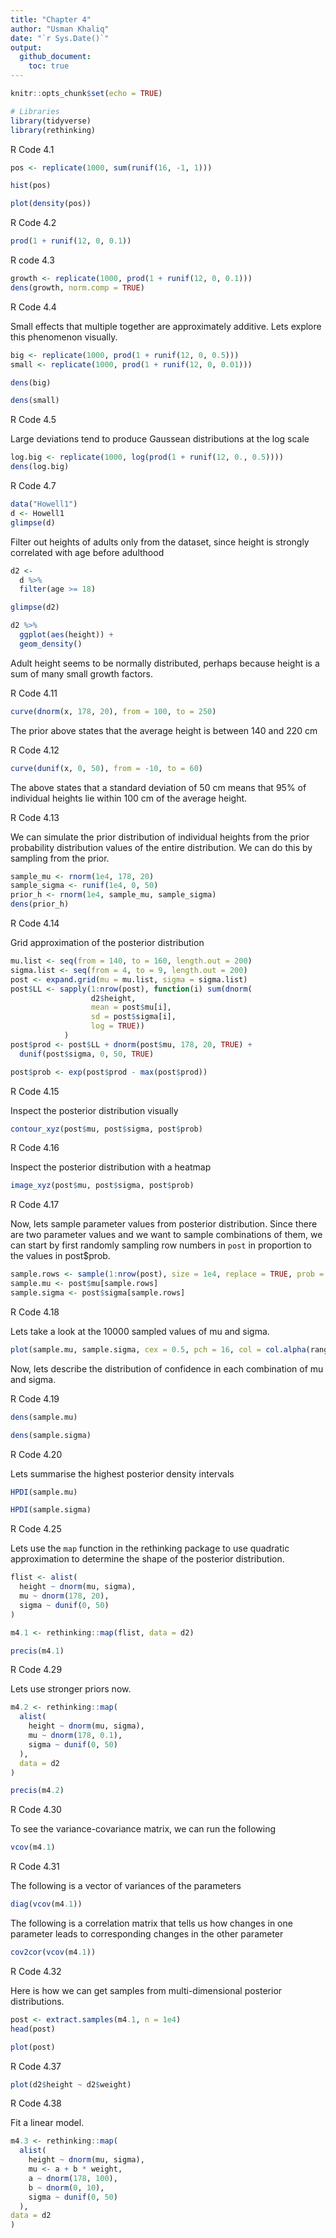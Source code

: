 ```yaml
---
title: "Chapter 4"
author: "Usman Khaliq"
date: "`r Sys.Date()`"
output: 
  github_document:
    toc: true
---
```


```r
knitr::opts_chunk$set(echo = TRUE)
```

```r
# Libraries
library(tidyverse)
library(rethinking)
```


R Code 4.1

```r
pos <- replicate(1000, sum(runif(16, -1, 1))) 

hist(pos)
```

```r
plot(density(pos))
```

R Code 4.2

```r
prod(1 + runif(12, 0, 0.1))
```

R code 4.3

```r
growth <- replicate(1000, prod(1 + runif(12, 0, 0.1)))
dens(growth, norm.comp = TRUE)
```

R Code 4.4 

Small effects that multiple together are approximately additive. Lets explore this phenomenon visually. 

```r
big <- replicate(1000, prod(1 + runif(12, 0, 0.5)))
small <- replicate(1000, prod(1 + runif(12, 0, 0.01)))
```

```r
dens(big)
```

```r
dens(small)
```

R Code 4.5 

Large deviations tend to produce Gaussean distributions at the log scale

```r
log.big <- replicate(1000, log(prod(1 + runif(12, 0., 0.5))))
dens(log.big)
```

R Code 4.7

```r
data("Howell1")
d <- Howell1
glimpse(d)
```

Filter out heights of adults only from the dataset, since height is strongly correlated with age before adulthood 

```r
d2 <- 
  d %>% 
  filter(age >= 18) 

glimpse(d2)
```

```r
d2 %>% 
  ggplot(aes(height)) +
  geom_density()
```

Adult height seems to be normally distributed, perhaps because height is a sum of many small growth factors. 

R Code 4.11 

```r
curve(dnorm(x, 178, 20), from = 100, to = 250)
```

The prior above states that the average height is between 140 and 220 cm

R Code 4.12 

```r
curve(dunif(x, 0, 50), from = -10, to = 60)
```

The above states that a standard deviation of 50 cm means that 95% of individual heights lie within 100 cm of the average height. 


R Code 4.13  

We can simulate the prior distribution of individual heights from the prior probability distribution values of the entire distribution. We can do this by sampling from the prior. 


```r
sample_mu <- rnorm(1e4, 178, 20)
sample_sigma <- runif(1e4, 0, 50)
prior_h <- rnorm(1e4, sample_mu, sample_sigma)
dens(prior_h)
```

R Code 4.14

Grid approximation of the posterior distribution 

```r
mu.list <- seq(from = 140, to = 160, length.out = 200)
sigma.list <- seq(from = 4, to = 9, length.out = 200)
post <- expand.grid(mu = mu.list, sigma = sigma.list)
post$LL <- sapply(1:nrow(post), function(i) sum(dnorm(
                  d2$height,
                  mean = post$mu[i],
                  sd = post$sigma[i],
                  log = TRUE)) 
            ) 
post$prod <- post$LL + dnorm(post$mu, 178, 20, TRUE) + 
  dunif(post$sigma, 0, 50, TRUE)

post$prob <- exp(post$prod - max(post$prod))
```

R Code 4.15 

Inspect the posterior distribution visually

```r
contour_xyz(post$mu, post$sigma, post$prob)
```

R Code 4.16

Inspect the posterior distribution with a heatmap

```r
image_xyz(post$mu, post$sigma, post$prob)
```

R Code 4.17 

Now, lets sample parameter values from posterior distribution. Since there are two parameter values and we want to sample combinations of them, we can start by first randomly sampling row numbers in `post` in proportion to the values in post$prob. 

```r
sample.rows <- sample(1:nrow(post), size = 1e4, replace = TRUE, prob = post$prob)
sample.mu <- post$mu[sample.rows]
sample.sigma <- post$sigma[sample.rows]
```

R Code 4.18 

Lets take a look at the 10000 sampled values of mu and sigma. 

```r
plot(sample.mu, sample.sigma, cex = 0.5, pch = 16, col = col.alpha(rangi2, 0.1))
```

Now, lets describe the distribution of confidence in each combination of mu and sigma.

R Code 4.19 

```r
dens(sample.mu)
```

```r
dens(sample.sigma)
```

R Code 4.20

Lets summarise the highest posterior density intervals 

```r
HPDI(sample.mu)
```

```r
HPDI(sample.sigma)
```

R Code 4.25

Lets use the `map` function in the rethinking package to use quadratic approximation to determine the shape of the posterior distribution. 

```r
flist <- alist(
  height ~ dnorm(mu, sigma),
  mu ~ dnorm(178, 20),
  sigma ~ dunif(0, 50)
)
```

```r
m4.1 <- rethinking::map(flist, data = d2)
```

```r
precis(m4.1)
```

R Code 4.29 

Lets use stronger priors now.

```r
m4.2 <- rethinking::map(
  alist(
    height ~ dnorm(mu, sigma),
    mu ~ dnorm(178, 0.1),
    sigma ~ dunif(0, 50)
  ), 
  data = d2
)

precis(m4.2)
```

R Code 4.30 

To see the variance-covariance matrix, we can run the following

```r
vcov(m4.1)
```

R Code 4.31

The following is a vector of variances of the parameters

```r
diag(vcov(m4.1))
```

The following is a correlation matrix that tells us how changes in one parameter leads to corresponding changes in the other parameter

```r
cov2cor(vcov(m4.1))
```

R Code 4.32

Here is how we can get samples from multi-dimensional posterior distributions. 

```r
post <- extract.samples(m4.1, n = 1e4)
head(post)
```

```r
plot(post)
```

R Code 4.37 

```r
plot(d2$height ~ d2$weight)
```

R Code 4.38 

Fit a linear model.

```r
m4.3 <- rethinking::map(
  alist(
    height ~ dnorm(mu, sigma),
    mu <- a + b * weight,
    a ~ dnorm(178, 100),
    b ~ dnorm(0, 10),
    sigma ~ dunif(0, 50)
  ),
data = d2
)
```

